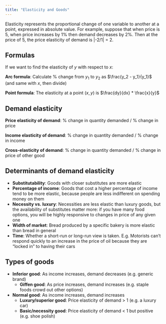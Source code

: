 ```yaml
---
title: "Elasticity and Goods"
---
```


Elasticity represents the proportional change of one variable to another at a point, expressed in absolute value. For example, suppose that when price is 5, when price increases by 1% then demand decreases by 2%. Then at the price of 5, the price elasticity of demand is |-2/1| = 2.

## Formulas

If we want to find the elasticity of $y$ with respect to $x$:

**Arc formula**: Calculate % change from $y_1$ to $y_2$ as $\frac{y_2 - y_1}{y_1}$ (and same with $x$, then divide)

**Point formula**: The elasticity at a point $(x, y)$ is $\frac{dy}{dx} * \frac{x}{y}$

## Demand elasticity

**Price elasticity of demand**: % change in quantity demanded / % change in price

**Income elasticity of demand**: % change in quantity demanded / % change in income

**Cross-elasticity of demand**: % change in quantity demanded / % change in price of other good

## Determinants of demand elasticity

- **Substitutability**: Goods with closer substitutes are more elastic
- **Percentage of income**: Goods that cost a higher percentage of income tend to be more elastic, because people are less indifferent on spending money on them
- **Necessity vs. luxury**: Necessities are less elastic than luxury goods, but the availability of substitutes matter more: if you have many food options, you will be highly responsive to changes in price of any given one
- **Width of market**: Bread produced by a specific bakery is more elastic than bread in general
- **Time**: Whether a short-run or long-run view is taken. E.g. Motorists can't respond quickly to an increase in the price of oil because they are "locked in" to having their cars

## Types of goods

- **Inferior good**: As income increases, demand decreases (e.g. generic brand)
  - **Giffen good**: As price increases, demand increases (e.g. staple foods crowd out other options)
- **Normal good**: As income increases, demand increases
  - **Luxury/superior good**: Price elasticity of demand > 1 (e.g. a luxury car)
  - **Basic/necessity good**: Price elasticity of demand < 1 but positive (e.g. shoe polish)

